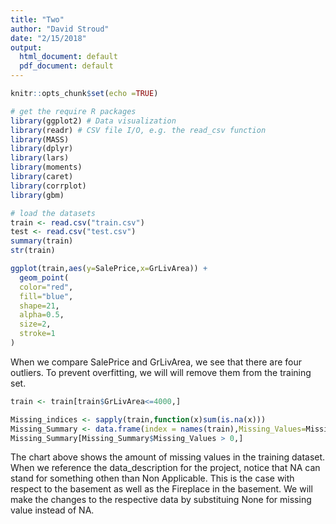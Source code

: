 ```yaml
---
title: "Two"
author: "David Stroud"
date: "2/15/2018"
output:
  html_document: default
  pdf_document: default
---
```


```r
knitr::opts_chunk$set(echo =TRUE)
```

```r
# get the require R packages
library(ggplot2) # Data visualization
library(readr) # CSV file I/O, e.g. the read_csv function
library(MASS)
library(dplyr)
library(lars)
library(moments)
library(caret)
library(corrplot)
library(gbm)
```

```r
# load the datasets
train <- read.csv("train.csv")
test <- read.csv("test.csv")
summary(train)
str(train)
```

```r
ggplot(train,aes(y=SalePrice,x=GrLivArea)) +
  geom_point(
  color="red",
  fill="blue",
  shape=21,
  alpha=0.5,
  size=2,
  stroke=1
)
```

When we compare SalePrice and GrLivArea, we see that there are four outliers. To prevent overfitting, we will will remove them from the training set.

```r
train <- train[train$GrLivArea<=4000,]
```

```r
Missing_indices <- sapply(train,function(x)sum(is.na(x)))
Missing_Summary <- data.frame(index = names(train),Missing_Values=Missing_indices)
Missing_Summary[Missing_Summary$Missing_Values > 0,]
```

The chart above shows the amount of missing values in the training dataset. When we reference the data_description for the project, notice that NA can stand for something othen than Non Applicable. This is the case with respect to the basement as well as the Fireplace in the basement. We will make the changes to the respective data by substituing None for missing value instead of NA.


